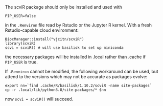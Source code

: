 The scviR package should only be installed and used with 
```
PIP_USER=false
```
in the `.Renviron` file read by Rstudio or the Jupyter R kernel.  With
a fresh Rstudio-capable cloud environment:

```
BiocManager::install("vjcitn/scviR")
library(scviR)
scvi = scviR() # will use basilisk to set up miniconda
```

the necessary packages will be installed in .local rather than .cache if
`PIP_USER` is true.

If  `.Renviron` cannot be modified, the following workaround
can be used, but attend to the versions which may not be accurate
as packages evolve:

```
export nn=`find .cache/R/basilisk/1.10.2/scviR -name site-packages`
cp -r .local/lib/python3.8/site-packages/* $nn
```

now `scvi = scviR()` will succeed.
